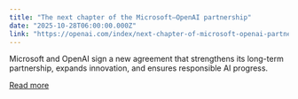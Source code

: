 ```yaml
---
title: "The next chapter of the Microsoft–OpenAI partnership"
date: "2025-10-28T06:00:00.000Z"
link: "https://openai.com/index/next-chapter-of-microsoft-openai-partnership"
---
```


Microsoft and OpenAI sign a new agreement that strengthens its long-term partnership, expands innovation, and ensures responsible AI progress.

[Read more](https://openai.com/index/next-chapter-of-microsoft-openai-partnership)
